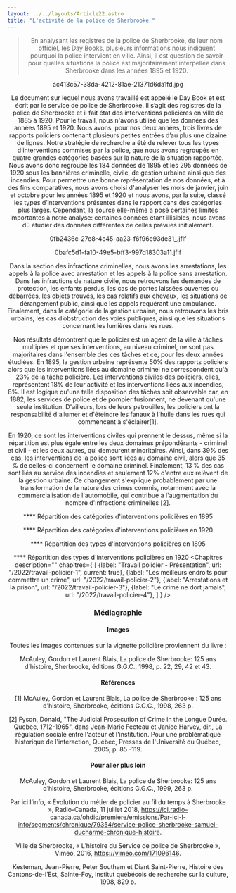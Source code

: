 ```yaml
---
layout: ../../layouts/Article22.astro
title: "L'activité de la police de Sherbrooke "
---
```


<Header titre="L'activité de la police de Sherbrooke " image="/assets/img/photo-1605866756747-c06a83b3f6c6.avif"/>
  
<Text>
<blockquote>En analysant les registres de la police de Sherbrooke, de leur nom officiel, les Day Books, plusieurs informations nous indiquent pourquoi la police intervient en ville. Ainsi, il est question de savoir pour quelles situations la police est majoritairement interpellée dans Sherbrooke dans les années 1895 et 1920.</blockquote>

ac413c57-38da-4212-81ae-21371d6da1fd.jpg

Le document sur lequel nous avons travaillé est appelé le Day Book et est écrit par le service de police de Sherbrooke. Il s’agit des registres de la police de Sherbrooke et il fait état des interventions policières en ville de 1885 à 1920. Pour le travail, nous n'avons utilisé que les données des années 1895 et 1920. Nous avons, pour nos deux années, trois livres de rapports policiers contenant plusieurs petites entrées d’au plus une dizaine de lignes. Notre stratégie de recherche a été de relever tous les types d’interventions commises par la police, que nous avons regroupés en quatre grandes catégories basées sur la nature de la situation rapportée. Nous avons donc regroupé les 184 données de 1895 et les 295 données de 1920 sous les bannières criminelle, civile, de gestion urbaine ainsi que des incendies. Pour permettre une bonne représentation de nos données, et à des fins comparatives, nous avons choisi d'analyser les mois de janvier, juin et octobre pour les années 1895 et 1920 et nous avons, par la suite, classé les types d’interventions présentes dans le rapport dans des catégories plus larges. Cependant, la source elle-même a posé certaines limites importantes à notre analyse: certaines données étant illisibles, nous avons dû étudier des données différentes de celles prévues initialement.

0fb2436c-27e8-4c45-aa23-f6f96e93de31_.jfif

0bafc5d1-fa10-49e5-bff3-997d18303a11.jfif

Dans la section des infractions criminelles, nous avons les arrestations, les appels à la police avec arrestation et les appels à la police sans arrestation. Dans les infractions de nature civile, nous retrouvons les demandes de protection, les enfants perdus, les cas de portes laissées ouvertes ou débarrées, les objets trouvés, les cas relatifs aux chevaux, les situations de dérangement public, ainsi que les appels requérant une ambulance. Finalement, dans la catégorie de la gestion urbaine, nous retrouvons les bris urbains, les cas d’obstruction des voies publiques, ainsi que les situations concernant les lumières dans les rues.

Nos résultats démontrent que le policier est un agent de la ville à tâches multiples et que ses interventions, au niveau criminel, ne sont pas majoritaires dans l'ensemble des ces tâches et ce, pour les deux années étudiées. En 1895, la gestion urbaine représente 50% des rapports policiers alors que les interventions liées au domaine criminel ne correspondent qu'à 23% de la tâche policière. Les interventions civiles des policiers, elles, représentent 18% de leur activité et les interventions liées aux incendies, 8%. Il est logique qu'une telle disposition des tâches soit observable car, en 1882, les services de police et de pompier fusionnent, ne devenant qu'une seule institution. D'ailleurs, lors de leurs patrouilles, les policiers ont la responsabilité d'allumer et d'éteindre les fanaux à l'huile dans les rues qui commencent à s'éclairer[1].

En 1920, ce sont les interventions civiles qui prennent le dessus, même si la répartition est plus égale entre les deux domaines prépondérants - criminel et civil - et les deux autres, qui demeurent minoritaires. Ainsi, dans 39% des cas, les interventions de la police sont liées au domaine civil, alors que 35 % de celles-ci concernent le domaine criminel. Finalement, 13 % des cas sont liés au service des incendies et seulement 12% d'entre eux relèvent de la gestion urbaine. Ce changement s'explique probablement par une transformation de la nature des crimes commis, notamment avec la commercialisation de l'automobile, qui contribue à l'augmentation du nombre d'infractions criminelles [2].

**** Répartition des catégories d'interventions policières en 1895

**** Répartition des catégories d'interventions policières en 1920

**** Répartition des types d'interventions policières en 1895

**** Répartition des types d'interventions policières en 1920
</Text>
<Chapitres 
  description=""
  chapitres={
    [
      {label: "Travail policier - Présentation", url: "/2022/travail-policier-1", current: true},
      {label: "Les meilleurs endroits pour commettre un crime", url: "/2022/travail-policier-2"},
      {label: "Arrestations et la prison", url: "/2022/travail-policier-3"},
      {label: "Le crime ne dort jamais", url: "/2022/travail-policier-4"},
    ]
  }
/>

<div class="p-24 py-12 text-sm bg-gray-400">
  <h3>Médiagraphie</h3>
<h4>Images</h4>
Toutes les images contenues sur la vignette policière proviennent du livre :

McAuley, Gordon et Laurent Blais, La police de Sherbrooke: 125 ans d’histoire, Sherbrooke, éditions G.G.C., 1998, p. 22, 29, 42 et 43.

<h4>Références</h4>
[1] McAuley, Gordon et Laurent Blais, La police de Sherbrooke : 125 ans d'histoire, Sherbrooke, éditions G.G.C., 1998, 263 p.

[2] Fyson, Donald, "The Judicial Prosecution of Crime in the Longue Durée. Quebec, 1712-1965", dans Jean-Marie Fecteau et Janice Harvey, dir., La régulation sociale entre l'acteur et l'institution. Pour une problématique historique de l'interaction, Québec, Presses de l'Université du Québec, 2005, p. 85 -119.

<h4>Pour aller plus loin</h4>
McAuley, Gordon et Laurent Blais, La police de Sherbrooke: 125 ans d’histoire, Sherbrooke, éditions G.G.C., 1999, 263 p.

Par ici l’info, « Évolution du métier de policier au fil du temps à Sherbrooke », Radio-Canada, 11 juillet 2018, https://ici.radio-canada.ca/ohdio/premiere/emissions/Par-ici-l-info/segments/chronique/79354/service-police-sherbrooke-samuel-ducharme-chronique-histoire.

Ville de Sherbrooke, « L’histoire du Service de police de Sherbrooke », Vimeo, 2016, https://vimeo.com/171096146.

Kesteman, Jean-Pierre, Peter Southam et Diant Saint-Pierre, Histoire des Cantons-de-l’Est, Sainte-Foy, Institut québécois de recherche sur la culture, 1998, 829 p.

</div>